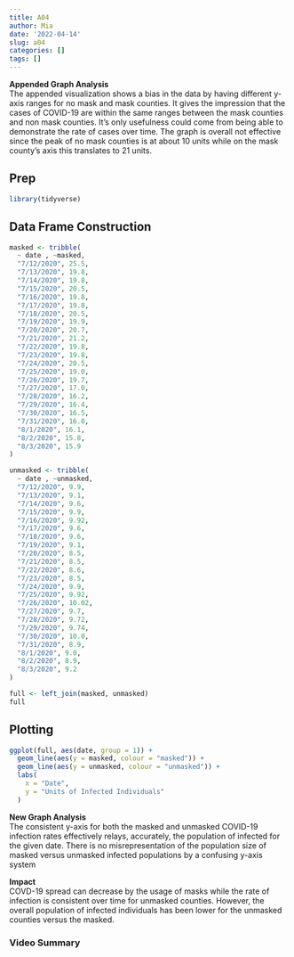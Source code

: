 ```yaml
---
title: A04
author: Mia
date: '2022-04-14'
slug: a04
categories: []
tags: []
---
```

**Appended Graph Analysis**  
The appended visualization shows a bias in the data by having different y-axis ranges for no mask and mask counties. It gives the impression that the cases of COVID-19 are within the same ranges between the mask counties and non mask counties. It's only usefulness could come from being able to demonstrate the rate of cases over time. The graph is overall not effective since the peak of no mask counties is at about 10 units while on the mask county's axis this translates to 21 units.   

## Prep  

```r
library(tidyverse)
```

## Data Frame Construction  

```r
masked <- tribble(
  ~ date , ~masked,
  "7/12/2020", 25.5,
  "7/13/2020", 19.8,
  "7/14/2020", 19.8,
  "7/15/2020", 20.5,
  "7/16/2020", 19.8,
  "7/17/2020", 19.8,
  "7/18/2020", 20.5,
  "7/19/2020", 19.9,
  "7/20/2020", 20.7,
  "7/21/2020", 21.2,
  "7/22/2020", 19.8,
  "7/23/2020", 19.8,
  "7/24/2020", 20.5,
  "7/25/2020", 19.0,
  "7/26/2020", 19.7,
  "7/27/2020", 17.0,
  "7/28/2020", 16.2,
  "7/29/2020", 16.4,
  "7/30/2020", 16.5,
  "7/31/2020", 16.0,
  "8/1/2020", 16.1,
  "8/2/2020", 15.8,
  "8/3/2020", 15.9
)
```
```r
unmasked <- tribble(
  ~ date , ~unmasked,
  "7/12/2020", 9.9,
  "7/13/2020", 9.1,
  "7/14/2020", 9.6,
  "7/15/2020", 9.9,
  "7/16/2020", 9.92,
  "7/17/2020", 9.6,
  "7/18/2020", 9.6,
  "7/19/2020", 9.1,
  "7/20/2020", 8.5,
  "7/21/2020", 8.5,
  "7/22/2020", 8.6,
  "7/23/2020", 8.5,
  "7/24/2020", 9.9,
  "7/25/2020", 9.92,
  "7/26/2020", 10.02,
  "7/27/2020", 9.7,
  "7/28/2020", 9.72,
  "7/29/2020", 9.74,
  "7/30/2020", 10.0,
  "7/31/2020", 8.9,
  "8/1/2020", 9.0,
  "8/2/2020", 8.9,
  "8/3/2020", 9.2
)
```
```r
full <- left_join(masked, unmasked)
full
```
## Plotting  

```r
ggplot(full, aes(date, group = 1)) + 
  geom_line(aes(y = masked, colour = "masked")) + 
  geom_line(aes(y = unmasked, colour = "unmasked")) +
  labs(
    x = "Date",
    y = "Units of Infected Individuals"
  )
```
**New Graph Analysis**  
The consistent y-axis for both the masked and unmasked COVID-19 infection rates effectively relays, accurately, the population of infected for the given date. There is no misrepresentation of the population size of masked versus unmasked infected populations by a confusing y-axis system

**Impact**  
COVD-19 spread can decrease by the usage of masks while the rate of infection is consistent over time for unmasked counties. However, the overall population of infected individuals has been lower for the unmasked counties versus the masked.

### Video Summary  


